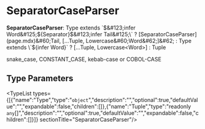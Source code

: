 
# SeparatorCaseParser

 **SeparatorCaseParser**: Type extends \`$&#123;infer Word&#125;$&#123;Separator&#125;$&#123;infer Tail&#125;\` ? [SeparatorCaseParser](page.mdx)&#60;Tail, [...Tuple, Lowercase&#60;Word&#62;]&#62; : Type extends \`$&#123;infer Word&#125;\` ? [...Tuple, Lowercase&#60;Word&#62;] : Tuple

snake\_case, CONSTANT\_CASE, kebab-case or COBOL-CASE

## Type Parameters

<TypeList types={[{"name":"Type","type":"`object`","description":"","optional":true,"defaultValue":"","expandable":false,"children":[]},{"name":"Tuple","type":"readonly `any`[]","description":"","optional":true,"defaultValue":"","expandable":false,"children":[]}]}  sectionTitle="SeparatorCaseParser"/>
